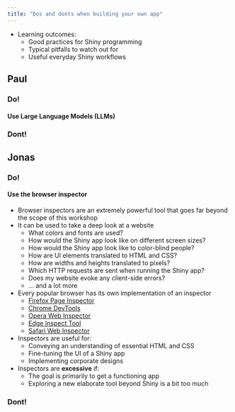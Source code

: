 ```yaml
---
title: "Dos and donts when building your own app"
---
```


- Learning outcomes:
  - Good practices for Shiny programming
  - Typical pitfalls to watch out for
  - Useful everyday Shiny workflows
  
  
  
## Paul

### Do!

#### Use Large Language Models (LLMs)


### Dont!





## Jonas

### Do!

#### Use the browser inspector

- Browser inspectors are an extremely powerful tool that goes far beyond the scope of this workshop
- It can be used to take a deep look at a website
  - What colors and fonts are used?
  - How would the Shiny app look like on different screen sizes?
  - How would the Shiny app look like to color-blind people?
  - How are UI elements translated to HTML and CSS?
  - How are widths and heights translated to pixels?
  - Which HTTP requests are sent when running the Shiny app?
  - Does my website evoke any client-side errors?
  - ... and a lot more
- Every popular browser has its own implementation of an inspector
  - [Firefox Page Inspector](https://firefox-source-docs.mozilla.org/devtools-user/page_inspector/)
  - [Chrome DevTools](https://developer.chrome.com/docs/devtools)
  - [Opera Web Inspector](https://dev.opera.com/extensions/testing/)
  - [Edge Inspect Tool](https://learn.microsoft.com/en-en/microsoft-edge/devtools-guide-chromium/css/inspect)
  - [Safari Web Inspector](https://developer.apple.com/documentation/safari-developer-tools/web-inspector)
- Inspectors are useful for:
  - Conveying an understanding of essential HTML and CSS
  - Fine-tuning the UI of a Shiny app
  - Implementing corporate designs
- Inspectors are **excessive** if:
  - The goal is primarily to get a functioning app
  - Exploring a new elaborate tool beyond Shiny is a bit too much



### Dont!